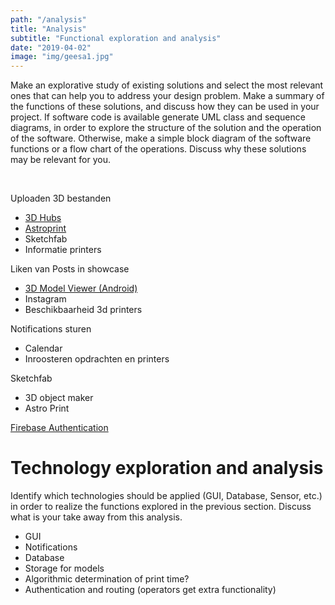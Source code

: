 ```yaml
---
path: "/analysis"
title: "Analysis"
subtitle: "Functional exploration and analysis"
date: "2019-04-02"
image: "img/geesa1.jpg"
---
```


Make an explorative study of existing solutions and select the most relevant ones that can help you to address your design problem. Make a summary of the functions of these solutions, and discuss how they can be used in your project. If software code is available generate UML class and sequence diagrams, in order to explore the structure of the solution and the operation of the software. Otherwise, make a simple block diagram of the software functions or a flow chart of the operations. Discuss why these solutions may be relevant for you.

<br />

Uploaden 3D bestanden

- [3D Hubs](https://www.3dhubs.com/)
- [Astroprint](https://www.astroprint.com/)
- Sketchfab
- Informatie printers

Liken van Posts in showcase

- [3D Model Viewer (Android)](https://github.com/andresoviedo/android-3D-model-viewer)
- Instagram
- Beschikbaarheid 3d printers

Notifications sturen

- Calendar
- Inroosteren opdrachten en printers

Sketchfab

- 3D object maker
- Astro Print

[Firebase Authentication](https://firebase.google.com/docs/auth/)

# Technology exploration and analysis

Identify which technologies should be applied (GUI, Database, Sensor, etc.) in order to realize the functions explored in the previous section. Discuss what is your take away from this analysis.

- GUI
- Notifications
- Database
- Storage for models
- Algorithmic determination of print time?
- Authentication and routing (operators get extra functionality)
